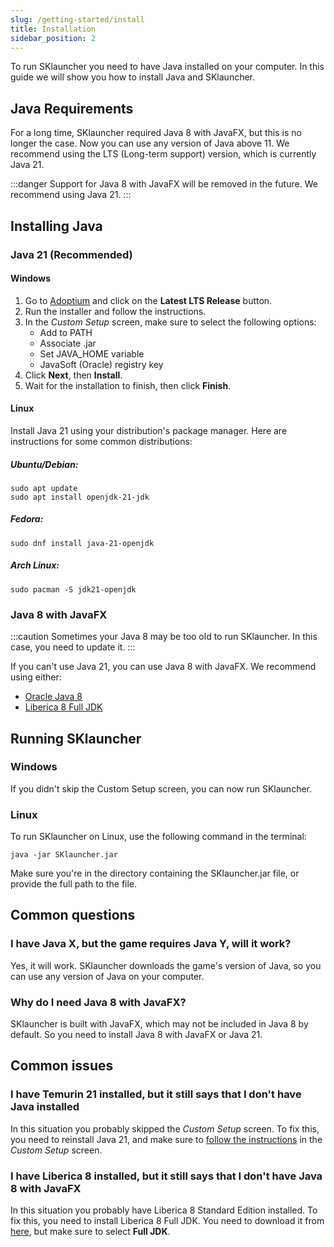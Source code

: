 ```yaml
---
slug: /getting-started/install
title: Installation
sidebar_position: 2
---
```


To run SKlauncher you need to have Java installed on your computer. In this guide we will show you how to install Java and SKlauncher.

## Java Requirements
For a long time, SKlauncher required Java 8 with JavaFX, but this is no longer the case. Now you can use any version of Java above 11. We recommend using the LTS (Long-term support) version, which is currently Java 21.

:::danger
Support for Java 8 with JavaFX will be removed in the future. We recommend using Java 21.
:::

## Installing Java

### Java 21 (Recommended)

#### Windows
1. Go to [Adoptium](https://adoptium.net/) and click on the **Latest LTS Release** button.
2. Run the installer and follow the instructions.
3. In the *Custom Setup* screen, make sure to select the following options:
   - Add to PATH
   - Associate .jar
   - Set JAVA_HOME variable
   - JavaSoft (Oracle) registry key
4. Click **Next**, then **Install**.
5. Wait for the installation to finish, then click **Finish**.

#### Linux
Install Java 21 using your distribution's package manager. Here are instructions for some common distributions:

##### Ubuntu/Debian:
```
sudo apt update
sudo apt install openjdk-21-jdk
```

##### Fedora:
```
sudo dnf install java-21-openjdk
```

##### Arch Linux:
```
sudo pacman -S jdk21-openjdk
```

### Java 8 with JavaFX

:::caution
Sometimes your Java 8 may be too old to run SKlauncher. In this case, you need to update it.
:::

If you can't use Java 21, you can use Java 8 with JavaFX. We recommend using either:
- [Oracle Java 8](https://www.java.com/en/download/)
- [Liberica 8 Full JDK](https://bell-sw.com/pages/java-8-lts/)

## Running SKlauncher

### Windows
If you didn't skip the Custom Setup screen, you can now run SKlauncher.

### Linux
To run SKlauncher on Linux, use the following command in the terminal:
```
java -jar SKlauncher.jar
```
Make sure you're in the directory containing the SKlauncher.jar file, or provide the full path to the file.

## Common questions

### I have Java X, but the game requires Java Y, will it work?
Yes, it will work. SKlauncher downloads the game's version of Java, so you can use any version of Java on your computer.

### Why do I need Java 8 with JavaFX?
SKlauncher is built with JavaFX, which may not be included in Java 8 by default. So you need to install Java 8 with JavaFX or Java 21.

## Common issues

### I have Temurin 21 installed, but it still says that I don't have Java installed
In this situation you probably skipped the *Custom Setup* screen. To fix this, you need to reinstall Java 21,
and make sure to [follow the instructions](/getting-started/install#windows) in the *Custom Setup* screen.

### I have Liberica 8 installed, but it still says that I don't have Java 8 with JavaFX
In this situation you probably have Liberica 8 Standard Edition installed. To fix this, you need to install Liberica 8 Full JDK.
You need to download it from [here](https://bell-sw.com/pages/java-8-lts/), but make sure to select **Full JDK**.
